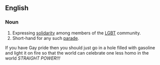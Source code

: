 {{wikipedia}}
==English==
===Noun===
{{en-noun|-}}

#Expressing [[solidarity]] among members of the [[LGBT]] community.
#Short-hand for any such [[parade]].

If you have Gay pride then you should just go in a hole filled with gasoline and light it on fire so that the world can celebrate one less homo in the world ''STRAIGHT POWER!!!''